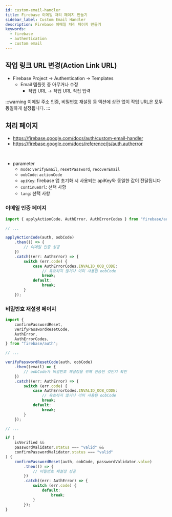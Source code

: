 ```yaml
---
id: custom-email-handler
title: Firebase 이메일 처리 페이지 만들기
sidebar_label: Custom Email Handler
description: Firebase 이메일 처리 페이지 만들기
keywords:
  - firebase
  - authentication
  - custom email
---
```


## 작업 링크 URL 변경(Action Link URL)

- Firebase Project -\> Authentication -\> Templates
  - Email 템플릿 중 아무거나 수정
    - 작업 URL -\> 작업 URL 직접 입력

:::warning
이메일 주소 인증, 비밀번호 재설정 등 액션에 상관 없이 작업 URL은 모두 동일하게 설정됩니다.
:::

## 처리 페이지

- https://firebase.google.com/docs/auth/custom-email-handler
- https://firebase.google.com/docs/reference/js/auth.autherror

<br />

- parameter
  - `mode`: `verifyEmail`, `resetPassword`, `recoverEmail`
  - `oobCode`: `actionCode`
  - `apiKey`: firebase 앱 초기화 시 사용되는 apiKey와 동일한 값이 전달됩니다
  - `continueUrl`: 선택 사항
  - `lang`: 선택 사항

### 이메일 인증 페이지

```typescript
import { applyActionCode, AuthError, AuthErrorCodes } from "firebase/auth";

// ...

applyActionCode(auth, oobCode)
	.then(() => {
		// 이메일 인증 성공
	})
	.catch((err: AuthError) => {
		switch (err.code) {
			case AuthErrorCodes.INVALID_OOB_CODE:
				// 유효하지 않거나 이미 사용된 oobCode
				break;
			default:
				break;
		}
	});
```

### 비밀번호 재설정 페이지

```typescript
import {
	confirmPasswordReset,
	verifyPasswordResetCode,
	AuthError,
	AuthErrorCodes,
} from "firebase/auth";

// ...

verifyPasswordResetCode(auth, oobCode)
	.then((email) => {
		// oobCode가 비밀번호 재설정을 위해 전송된 것인지 확인
	})
	.catch((err: AuthError) => {
		switch (err.code) {
			case AuthErrorCodes.INVALID_OOB_CODE:
				// 유효하지 않거나 이미 사용된 oobCode
				break;
			default:
				break;
		}
	});

// ...

if (
	isVerified &&
	passwordValidator.status === "valid" &&
	confirmPasswordValidator.status === "valid"
) {
	confirmPasswordReset(auth, oobCode, passwordValidator.value)
		.then(() => {
			// 비밀번호 재설정 성공
		})
		.catch((err: AuthError) => {
			switch (err.code) {
				default:
					break;
			}
		});
}
```
